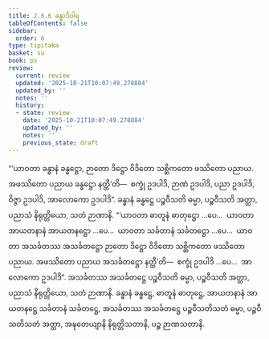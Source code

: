 ```yaml
---
title: 2.6.6 ခန္ဓာဒိဝါရ
tableOfContents: false
sidebar:
  order: 6
type: tipitaka
basket: su
book: ps
review:
  current: review
  updated: '2025-10-21T10:07:49.278884'
  updated_by: ''
  notes: ''
  history:
  - state: review
    date: '2025-10-21T10:07:49.278884'
    updated_by: ''
    notes: ''
    previous_state: draft
---
```



<DynamicBreadcrumb />


<ReviewStatus review={frontmatter.review} showDetails={true} />

<HypothesisAnnotation frontmatter={frontmatter} />

<Division number="35" book="ps" e="ch" v="26" p="39">

<Paragraph number="1609" book="ps">
“‘ယာဝတာ ခန္ဓာနံ ခန္ဓဋ္ဌော, ဉာတော ဒိဋ္ဌော ဝိဒိတော သစ္ဆိကတော ဖဿိတော ပညာယ. အဖဿိတော ပညာယ ခန္ဓဋ္ဌော နတ္ထီ’တိ—  စက္ခုံ ဥဒပါဒိ, ဉာဏံ ဥဒပါဒိ, ပညာ ဥဒပါဒိ, ဝိဇ္ဇာ ဥဒပါဒိ, အာလောကော ဥဒပါဒိ”. ခန္ဓာနံ ခန္ဓဋ္ဌေ ပဉ္စဝီသတိ ဓမ္မာ, ပဉ္စဝီသတိ အတ္ထာ, ပညာသံ နိရုတ္တိယော, သတံ ဉာဏာနိ.
</Paragraph>

<Paragraph number="1610" book="ps">
“‘ယာဝတာ ဓာတူနံ ဓာတုဋ္ဌော …ပေ…  ယာဝတာ အာယတနာနံ အာယတနဋ္ဌော …ပေ…  ယာဝတာ သင်္ခတာနံ သင်္ခတဋ္ဌော …ပေ…  ယာဝတာ အသင်္ခတဿ အသင်္ခတဋ္ဌော ဉာတော ဒိဋ္ဌော ဝိဒိတော သစ္ဆိကတော ဖဿိတော ပညာယ. အဖဿိတော ပညာယ အသင်္ခတဋ္ဌော နတ္ထီ’တိ—  စက္ခုံ ဥဒပါဒိ …ပေ…  အာလောကော ဥဒပါဒိ”. အသင်္ခတဿ အသင်္ခတဋ္ဌေ ပဉ္စဝီသတိ ဓမ္မာ, ပဉ္စဝီသတိ အတ္ထာ, ပညာသံ နိရုတ္တိယော, သတံ ဉာဏာနိ.
</Paragraph>

<Paragraph number="1611" book="ps">
ခန္ဓာနံ ခန္ဓဋ္ဌေ, ဓာတူနံ ဓာတုဋ္ဌေ, အာယတနာနံ အာယတနဋ္ဌေ သင်္ခတာနံ သင်္ခတဋ္ဌေ, အသင်္ခတဿ အသင်္ခတဋ္ဌေ ပဉ္စဝီသတိသတံ ဓမ္မာ, ပဉ္စဝီသတိသတံ အတ္ထာ, အဍ္ဎတေယျာနိ နိရုတ္တိသတာနိ, ပဉ္စ ဉာဏသတာနိ.
</Paragraph>
</Division>